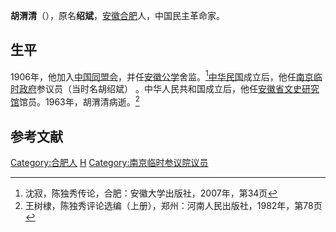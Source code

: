'''胡渭清'''（{{bd|？||1963年|}}），原名'''绍斌'''，[[安徽|安徽]][[合肥|合肥]]人，中国民主革命家。

==生平==
1906年，他加入[[中国同盟会|中国同盟会]]，并任[[安徽公学|安徽公学]]舍监。<ref>沈寂，陈独秀传论，合肥：安徽大学出版社，2007年，第34页</ref>[[中华民国|中华民国]]成立后，他任[[南京临时政府|南京临时政府]]参议员（当时名胡绍斌） 。中华人民共和国成立后，他任[[安徽省文史研究馆|安徽省文史研究馆]]馆员。1963年，胡渭清病逝。<ref>王树棣，陈独秀评论选编（上册），郑州：河南人民出版社，1982年，第78页</ref>

==参考文献==
{{reflist}}

{{DEFAULTSORT:Hu胡}}
[[Category:合肥人|Category:合肥人]]
[[Category:胡姓|H]]
[[Category:南京临时参议院议员|Category:南京临时参议院议员]]